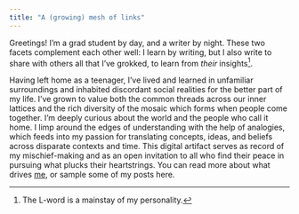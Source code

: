 ```yaml
---
title: "A (growing) mesh of links"
---
```


Greetings! I'm a grad student by day, and a writer by night. These two facets complement each other well: I learn by writing, but I also write to share with others all that I've grokked, to learn from _their_ insights^[The L-word is a mainstay of my personality.].

Having left home as a teenager, I've lived and learned in unfamiliar surroundings and inhabited discordant social realities for the better part of my life. I've grown to value both the common threads across our inner lattices and the rich diversity of the mosaic which forms when people come together. I'm deeply curious about the world and the people who call it home. I limp around the edges of understanding with the help of analogies, which feeds into my passion for translating concepts, ideas, and beliefs across disparate contexts and time. This digital artifact serves as record of my mischief-making and as an open invitation to all who find their peace in pursuing what plucks their heartstrings. You can read more about what drives [me](about.qmd), or sample some of my posts here.

